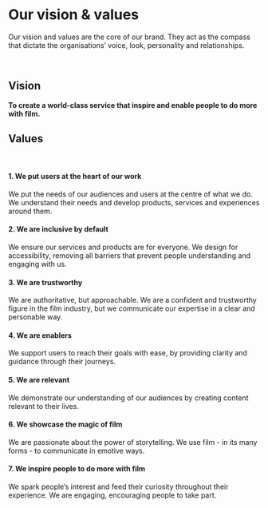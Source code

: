 <Meta title="1 Docs/Values/1 Vision & Values" />

# Our vision & values

Our vision and values are the core of our brand. They act as the compass that dictate the organisations’ voice, look, personality and relationships.

<br/>

## Vision

**To create a world-class service that inspire and enable people to do more with film.**
<br/>

## Values

<br/>

#### 1. We put users at the heart of our work
We put the needs of our audiences and users at the centre of what we do. We understand their needs and develop products, services and experiences around them. 

#### 2. We are inclusive by default
We ensure our services and products are for everyone. We design for accessibility, removing all barriers that prevent people understanding and engaging with us. 

#### 3. We are trustworthy
We are authoritative, but approachable. We are a confident and trustworthy figure in the film industry, but we communicate our expertise in a clear and personable way. 

#### 4. We are enablers
We support users to reach their goals with ease, by providing clarity and guidance through their journeys.

#### 5. We are relevant
We demonstrate our understanding of our audiences by creating content relevant to their lives. 

#### 6. We showcase the magic of film
We are passionate about the power of storytelling. We use film - in its many forms - to communicate in emotive ways.

#### 7. We inspire people to do more with film
We spark people’s interest and feed their curiosity throughout their experience. We are engaging, encouraging people to take part.
